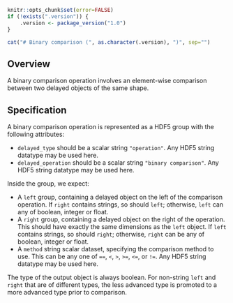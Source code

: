 ```r
knitr::opts_chunk$set(error=FALSE)
if (!exists(".version")) {
    .version <- package_version("1.0")
}
```

```r
cat("# Binary comparison (", as.character(.version), ")", sep="")
```

## Overview

A binary comparison operation involves an element-wise comparison between two delayed objects of the same shape.

## Specification

A binary comparison operation is represented as a HDF5 group with the following attributes:

- `delayed_type` should be a scalar string `"operation"`.
  Any HDF5 string datatype may be used here.
- `delayed_operation` should be a scalar string `"binary comparison"`.
  Any HDF5 string datatype may be used here.

Inside the group, we expect:

- A `left` group, containing a delayed object on the left of the comparison operation.
  If `right` contains strings, so should `left`; otherwise, `left` can any of boolean, integer or float.
- A `right` group, containing a delayed object on the right of the operation.
  This should have exactly the same dimensions as the `left` object.
  If `left` contains strings, so should `right`; otherwise, `right` can be any of boolean, integer or float.
- A `method` string scalar dataset, specifying the comparison method to use.
  This can be any one of `==`, `<`, `>`, `>=`, `<=`, or `!=`. 
  Any HDF5 string datatype may be used here.

The type of the output object is always boolean.
For non-string `left` and `right` that are of different types, the less advanced type is promoted to a more advanced type prior to comparison.
